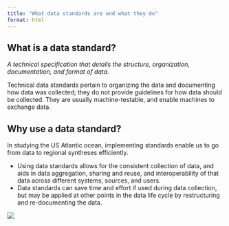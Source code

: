 ```yaml
---
title: "What data standards are and what they do"
format: html
---
```


## What is a data standard?

*A technical specification that details the structure, organization, documentation, and format of data.*

Technical data standards pertain to organizing the data and documenting how data was collected; they do not provide guidelines for how data should be collected. They are usually machine-testable, and enable machines to exchange data.  


## Why use a data standard? 

In studying the US Atlantic ocean, implementing standards enable us to go from data to regional syntheses efficiently.  

- Using data standards allows for the consistent collection of data, and aids in data aggregation, sharing and reuse, and interoperability of that data across different systems, sources, and users.
- Data standards can save time and effort if used during data collection, but may be applied at other points in the data life cycle by restructuring and re-documenting the data. 

![](img/data_standards_diagram.png)







